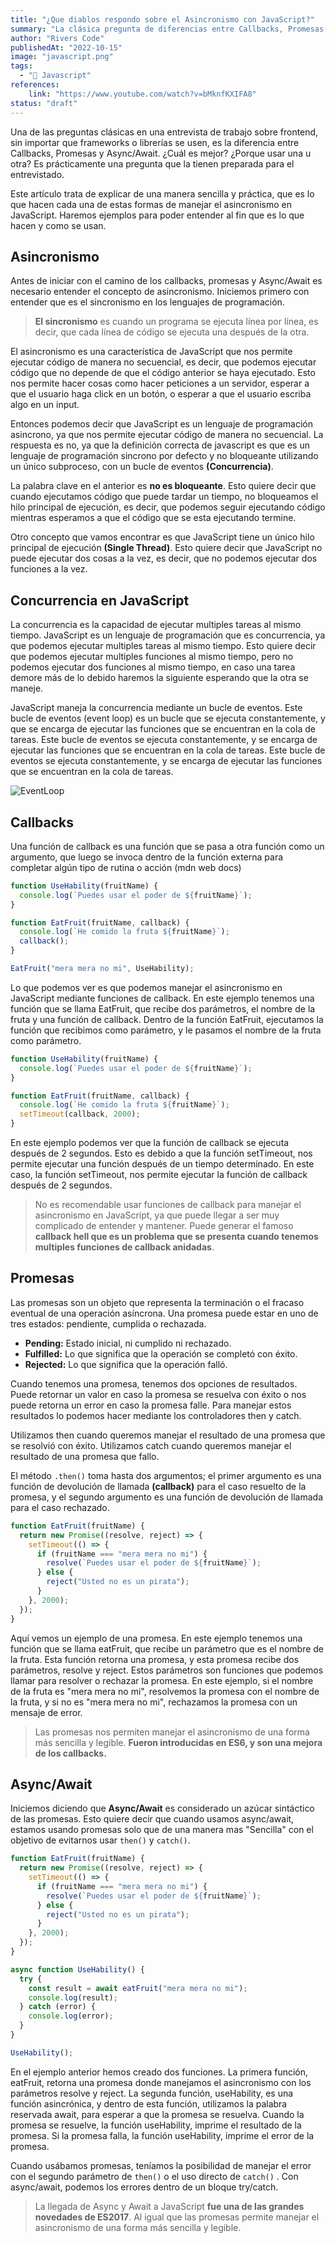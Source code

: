 ```yaml
---
title: "¿Que diablos respondo sobre el Asincronismo con JavaScript?"
summary: "La clásica pregunta de diferencias entre Callbacks, Promesas y Async/Await"
author: "Rivers Code"
publishedAt: "2022-10-15"
image: "javascript.png"
tags:
  - "💛 Javascript"
references:
    link: "https://www.youtube.com/watch?v=bMknfKXIFA8"
status: "draft"
---
```


Una de las preguntas clásicas en una entrevista de trabajo sobre frontend, sin importar que frameworks o librerías se usen, es la diferencia entre Callbacks, Promesas y Async/Await. ¿Cuál es mejor? ¿Porque usar una u otra? Es prácticamente una pregunta que la tienen preparada para el entrevistado.

Este artículo trata de explicar de una manera sencilla y práctica, que es lo que hacen cada una de estas formas de manejar el asincronismo en JavaScript. Haremos ejemplos para poder entender al fin que es lo que hacen y como se usan.

## Asincronismo

Antes de iniciar con el camino de los callbacks, promesas y Async/Await es necesario entender el concepto de asincronismo. Iniciemos primero con entender que es el sincronismo en los lenguajes de programación. 

> **El sincronismo** es cuando un programa se ejecuta línea por línea, es decir, que cada línea de código se ejecuta una después de la otra. 

El asincronismo es una característica de JavaScript que nos permite ejecutar código de manera no secuencial, es decir, que podemos ejecutar código que no depende de que el código anterior se haya ejecutado. Esto nos permite hacer cosas como hacer peticiones a un servidor, esperar a que el usuario haga click en un botón, o esperar a que el usuario escriba algo en un input.

Entonces podemos decir que JavaScript es un lenguaje de programación asincrono, ya que nos permite ejecutar código de manera no secuencial. La respuesta es no, ya que la definición correcta de javascript es que es un lenguaje de programación sincrono por defecto y no bloqueante utilizando un único subproceso, con un bucle de eventos **(Concurrencia)**.

La palabra clave en el anterior es **no es bloqueante**. Esto quiere decir que cuando ejecutamos código que puede tardar un tiempo, no bloqueamos el hilo principal de ejecución, es decir, que podemos seguir ejecutando código mientras esperamos a que el código que se esta ejecutando termine.

Otro concepto que vamos encontrar es que JavaScript tiene un único hilo principal de ejecución **(Single Thread)**. Esto quiere decir que JavaScript no puede ejecutar dos cosas a la vez, es decir, que no podemos ejecutar dos funciones a la vez.

## Concurrencia en JavaScript

La concurrencia es la capacidad de ejecutar multiples tareas al mismo tiempo. JavaScript es un lenguaje de programación que es concurrencia, ya que podemos ejecutar multiples tareas al mismo tiempo. Esto quiere decir que podemos ejecutar multiples funciones al mismo tiempo, pero no podemos ejecutar dos funciones al mismo tiempo, en caso una tarea demore más de lo debido haremos la siguiente esperando que la otra se maneje.

JavaScript maneja la concurrencia mediante un bucle de eventos. Este bucle de eventos (event loop) es un bucle que se ejecuta constantemente, y que se encarga de ejecutar las funciones que se encuentran en la cola de tareas. Este bucle de eventos se ejecuta constantemente, y se encarga de ejecutar las funciones que se encuentran en la cola de tareas. Este bucle de eventos se ejecuta constantemente, y se encarga de ejecutar las funciones que se encuentran en la cola de tareas.

![EventLoop](https://res.cloudinary.com/lambda-ingenier-a-e-innovaci-n/image/upload/v1665886661/blog-Riverscode/EventLoop_vlabdp.png)

## Callbacks

Una función de callback es una función que se pasa a otra función como un argumento, que luego se invoca dentro de la función externa para completar algún tipo de rutina o acción (mdn web docs) 

```js:callbacks.js
function UseHability(fruitName) {
  console.log(`Puedes usar el poder de ${fruitName}`);
}

function EatFruit(fruitName, callback) {
  console.log(`He comido la fruta ${fruitName}`);
  callback();
}

EatFruit("mera mera no mi", UseHability);
```

Lo que podemos ver es que podemos manejar el asincronismo en JavaScript mediante funciones de callback. En este ejemplo tenemos una función que se llama EatFruit, que recibe dos parámetros, el nombre de la fruta y una función de callback. Dentro de la función EatFruit, ejecutamos la función que recibimos como parámetro, y le pasamos el nombre de la fruta como parámetro.


```js:callbacks.js
function UseHability(fruitName) {
  console.log(`Puedes usar el poder de ${fruitName}`);
}

function EatFruit(fruitName, callback) {
  console.log(`He comido la fruta ${fruitName}`);
  setTimeout(callback, 2000);
}
```

En este ejemplo podemos ver que la función de callback se ejecuta después de 2 segundos. Esto es debido a que la función setTimeout, nos permite ejecutar una función después de un tiempo determinado. En este caso, la función setTimeout, nos permite ejecutar la función de callback después de 2 segundos.

> No es recomendable usar funciones de callback para manejar el asincronismo en JavaScript, ya que puede llegar a ser muy complicado de entender y mantener. Puede generar el famoso **callback hell que es un problema que se presenta cuando tenemos multiples funciones de callback anidadas**.

## Promesas 

Las promesas son un objeto que representa la terminación o el fracaso eventual de una operación asíncrona. Una promesa puede estar en uno de tres estados: pendiente, cumplida o rechazada. 

- **Pending:** Estado inicial, ni cumplido ni rechazado.
- **Fulfilled:** Lo que significa que la operación se completó con éxito.
- **Rejected:** Lo que significa que la operación falló.

Cuando tenemos una promesa, tenemos dos opciones de resultados. Puede retornar un valor en caso la promesa se resuelva con éxito o nos puede retorna un error en caso la promesa falle. Para manejar estos resultados lo podemos hacer mediante los controladores then y catch.

Utilizamos then cuando queremos manejar el resultado de una promesa que se resolvió con éxito. Utilizamos catch cuando queremos manejar el resultado de una promesa que fallo.

El método ```.then()```  toma hasta dos argumentos; el primer argumento es una función de devolución de llamada **(callback)** para el caso resuelto de la promesa, y el segundo argumento es una función de devolución de llamada para el caso rechazado.

```js:promises.js
function EatFruit(fruitName) {
  return new Promise((resolve, reject) => {
    setTimeout(() => {
      if (fruitName === "mera mera no mi") {
        resolve(`Puedes usar el poder de ${fruitName}`);
      } else {
        reject("Usted no es un pirata");
      }
    }, 2000);
  });
}
```

Aquí vemos un ejemplo de una promesa. En este ejemplo tenemos una función que se llama eatFruit, que recibe un parámetro que es el nombre de la fruta. Esta función retorna una promesa, y esta promesa recibe dos parámetros, resolve y reject. Estos parámetros son funciones que podemos llamar para resolver o rechazar la promesa. En este ejemplo, si el nombre de la fruta es "mera mera no mi", resolvemos la promesa con el nombre de la fruta, y si no es "mera mera no mi", rechazamos la promesa con un mensaje de error.

> Las promesas nos permiten manejar el asincronismo de una forma más sencilla y legible. **Fueron introducidas en ES6, y son una mejora de los callbacks.**

## Async/Await 

Iniciemos diciendo que **Async/Await** es considerado un azúcar sintáctico de las promesas. Esto quiere decir que cuando usamos async/await, estamos usando promesas solo que de una manera mas "Sencilla" con el objetivo de evitarnos usar ```then()``` y ```catch()```. 

```js:async-await.js
function EatFruit(fruitName) {
  return new Promise((resolve, reject) => {
    setTimeout(() => {
      if (fruitName === "mera mera no mi") {
        resolve(`Puedes usar el poder de ${fruitName}`);
      } else {
        reject("Usted no es un pirata");
      }
    }, 2000);
  });
}

async function UseHability() {
  try {
    const result = await eatFruit("mera mera no mi");
    console.log(result);
  } catch (error) {
    console.log(error);
  }
}

UseHability();
```

En el ejemplo anterior hemos creado dos funciones. La primera función, eatFruit, retorna una promesa donde manejamos el asincronismo con los parámetros resolve y reject. La segunda función, useHability, es una función asincrónica, y dentro de esta función, utilizamos la palabra reservada await, para esperar a que la promesa se resuelva. Cuando la promesa se resuelve, la función useHability, imprime el resultado de la promesa. Si la promesa falla, la función useHability, imprime el error de la promesa.

Cuando usábamos promesas, teníamos la posibilidad de manejar el error con el segundo parámetro de ```then()``` o el uso directo de ```catch()``` . Con async/await, podemos los errores dentro de un bloque try/catch.  


> La llegada de Async y Await a JavaScript **fue una de las grandes novedades de ES2017**. Al igual que las promesas permite manejar el asincronismo de una forma más sencilla y legible.





